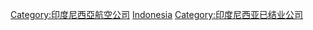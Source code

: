 {{Commonscat|Defunct airlines of Indonesia}}

[[Category:印度尼西亞航空公司|Category:印度尼西亞航空公司]]
[[Category:各國已結業航空公司|Indonesia]]
[[Category:印度尼西亚已结业公司|Category:印度尼西亚已结业公司]]